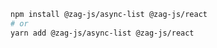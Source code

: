 ```bash
npm install @zag-js/async-list @zag-js/react
# or
yarn add @zag-js/async-list @zag-js/react
```
